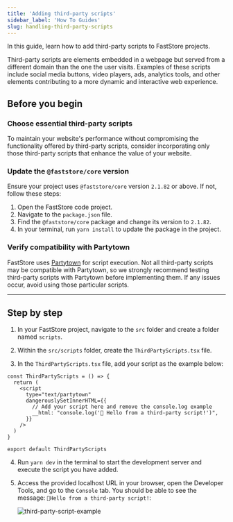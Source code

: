 ```yaml
---
title: 'Adding third-party scripts'
sidebar_label: 'How To Guides'
slug: handling-third-party-scripts
---
```


In this guide, learn how to add third-party scripts to FastStore projects.

Third-party scripts are elements embedded in a webpage but served from a different domain than the one the user visits.
Examples of these scripts include social media buttons, video players, ads, analytics tools, and other elements contributing to a more dynamic and interactive web experience.

## Before you begin

<Steps>

### Choose essential third-party scripts

To maintain your website's performance without compromising the functionality offered
by third-party scripts, consider incorporating only those third-party scripts that
enhance the value of your website.

### Update the `@faststore/core` version

Ensure your project uses `@faststore/core` version `2.1.82` or above. If not, follow these steps:

1. Open the FastStore code project.
2. Navigate to the `package.json` file.
3. Find the `@faststore/core` package and change its version to `2.1.82`.
4. In your terminal, run `yarn install` to update the package in the project.

### Verify compatibility with Partytown

FastStore uses [Partytown](https://partytown.builder.io/) for script execution. Not all third-party scripts may be compatible with Partytown, so we strongly recommend testing third-party scripts with Partytown before implementing them. If any issues occur, avoid using those particular scripts.

</Steps>

---

## Step by step

1. In your FastStore project, navigate to the `src` folder and create a folder named `scripts`.

2. Within the `src/scripts` folder, create the `ThirdPartyScripts.tsx` file.

3. In the `ThirdPartyScripts.tsx` file, add your script as the example below:

  ```tsx src/scripts/ThirdPartyScripts.tsx mark=7
  const ThirdPartyScripts = () => {
    return (
      <script
        type="text/partytown"
        dangerouslySetInnerHTML={{
          // Add your script here and remove the console.log example
          __html: "console.log('🚀 Hello from a third-party script!')",
        }}
      />
    )
  }

  export default ThirdPartyScripts
  ```

4. Run `yarn dev` in the terminal to start the development server and execute the script you have added.

5. Access the provided localhost URL in your browser, open the Developer Tools, and go to the `Console` tab. You should be able to see the message: `🚀Hello from a third-party script!`:

    ![third-party-script-example](https://vtexhelp.vtexassets.com/assets/docs/src/third-party-scripts___2f9d925975b6217a5c3872ed96fc6bd7.png)
